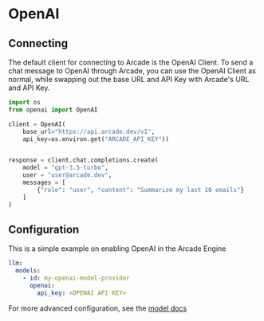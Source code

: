 # OpenAI

## Connecting

The default client for connecting to Arcade is the OpenAI Client. To send a chat message to OpenAI through Arcade, you can use the OpenAI
Client as normal, while swapping out the base URL and API Key with Arcade's URL and API Key.

```python
import os
from openai import OpenAI

client = OpenAI(
    base_url="https://api.arcade.dev/v1",
    api_key=os.environ.get("ARCADE_API_KEY"))


response = client.chat.completions.create(
    model = "gpt-3.5-turbo",
    user = "user@arcade.dev",
    messages = [
        {"role": "user", "content": "Summarize my last 10 emails"}
    ]
)
```

## Configuration

This is a simple example on enabling OpenAI in the Arcade Engine

```yaml
llm:
  models:
    - id: my-openai-model-provider
      openai:
        api_key: <OPENAI API KEY>
```

For more advanced configuration, see the [model docs](/home/configure/models#openai)
